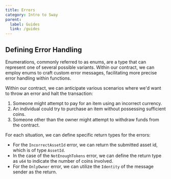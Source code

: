 ```yaml
---
title: Errors
category: Intro to Sway
parent:
  label: Guides
  link: /guides
---
```


## Defining Error Handling

Enumerations, commonly referred to as enums, are a type that can represent one of several possible variants. Within our contract, we can employ enums to craft custom error messages, facilitating more precise error handling within functions.

<CodeImport
  file="../../examples/intro-to-sway/contract/src/main.sw"
  comment="error_handling"
  commentType="//"
  lang="sway"
/>

Within our contract, we can anticipate various scenarios where we'd want to throw an error and halt the transaction:
1. Someone might attempt to pay for an item using an incorrect currency.
2. An individual could try to purchase an item without possessing sufficient coins.
3. Someone other than the owner might attempt to withdraw funds from the contract.

For each situation, we can define specific return types for the errors:

- For the `IncorrectAssetId` error, we can return the submitted asset id, which is of type `AssetId`.
- In the case of the `NotEnoughTokens` error, we can define the return type as `u64` to indicate the number of coins involved.
- For the `OnlyOwner` error, we can utilize the `Identity` of the message sender as the return.
